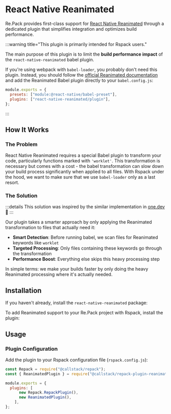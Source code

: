 
# React Native Reanimated

Re.Pack provides first-class support for [React Native Reanimated](https://docs.swmansion.com/react-native-reanimated/) through a dedicated plugin that simplifies integration and optimizes build performance.

:::warning title="This plugin is primarily intended for Rspack users."

The main purpose of this plugin is to limit the **build performance impact** of the `react-native-reanimated` babel plugin.

If you're using webpack with `babel-loader`, you probably don't need this plugin. Instead, you should follow the [official Reanimated documentation](https://docs.swmansion.com/react-native-reanimated/docs/fundamentals/getting-started/#step-2-add-reanimateds-babel-plugin) and add the Reanimated Babel plugin directly to your `babel.config.js`:

```js
module.exports = {
  presets: ["module:@react-native/babel-preset"],
  plugins: ["react-native-reanimated/plugin"],
};
```

:::

## How It Works

### The Problem

React Native Reanimated requires a special Babel plugin to transform your code, particularly functions marked with `'worklet'`. 
This transformation is necessary but comes with a cost - the babel transformation can slow down your build process significantly 
when applied to all files. With Rspack under the hood, we want to make sure that we use `babel-loader` only as a last resort.

### The Solution

:::details
This solution was inspired by the similar implementation in [one.dev](https://one.dev) 🙌
:::

Our plugin takes a smarter approach by only applying the Reanimated transformation to files that actually need it:

- **Smart Detection**: Before running babel, we scan files for Reanimated keywords like `worklet`
- **Targeted Processing**: Only files containing these keywords go through the transformation
- **Performance Boost**: Everything else skips this heavy processing step

In simple terms: we make your builds faster by only doing the heavy Reanimated processing where it's actually needed.

## Installation

If you haven't already, install the `react-native-reanimated` package:

<PackageManagerTabs command="install react-native-reanimated" />

To add Reanimated support to your Re.Pack project with Rspack, install the plugin:

<PackageManagerTabs command="install -D @callstack/repack-plugin-reanimated" />

## Usage

### Plugin Configuration

Add the plugin to your Rspack configuration file (`rspack.config.js`):

```js title="rspack.config.cjs"
const Repack = require("@callstack/repack");
const { ReanimatedPlugin } = require("@callstack/repack-plugin-reanimated");

module.exports = {
  plugins: [
      new Repack.RepackPlugin(),
      new ReanimatedPlugin(),
    ],
};
```
